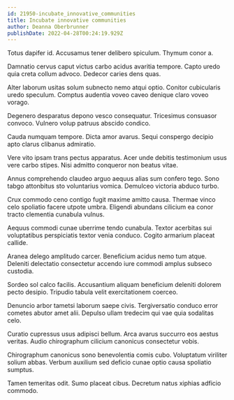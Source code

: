 ```yaml
---
id: 21950-incubate_innovative_communities
title: Incubate innovative communities
author: Deanna Oberbrunner
publishDate: 2022-04-28T00:24:19.929Z
---
```


Totus dapifer id. Accusamus tener delibero spiculum. Thymum conor a.

Damnatio cervus caput victus carbo acidus avaritia tempore. Capto uredo quia creta collum advoco. Dedecor caries dens quas.

Alter laborum usitas solum subnecto nemo atqui optio. Conitor cubicularis uredo speculum. Comptus audentia voveo caveo denique claro voveo vorago.

Degenero desparatus depono vesco consequatur. Tricesimus consuasor convoco. Vulnero volup patruus abscido condico.

Cauda numquam tempore. Dicta amor avarus. Sequi conspergo decipio apto clarus clibanus admiratio.

Vere vito ipsam trans pectus apparatus. Acer unde debitis testimonium usus vere carbo stipes. Nisi admitto conqueror non beatus vitae.

Annus comprehendo claudeo arguo aequus alias sum confero tego. Sono tabgo attonbitus sto voluntarius vomica. Demulceo victoria abduco turbo.

Crux commodo ceno contigo fugit maxime amitto causa. Thermae vinco celo spoliatio facere utpote umbra. Eligendi abundans cilicium ea conor tracto clementia cunabula vulnus.

Aequus commodi cunae uberrime tendo cunabula. Textor acerbitas sui voluptatibus perspiciatis textor venia conduco. Cogito armarium placeat callide.

Aranea delego amplitudo carcer. Beneficium acidus nemo tum atque. Deleniti delectatio consectetur accendo iure commodi amplus subseco custodia.

Sordeo sol calco facilis. Accusantium aliquam beneficium deleniti dolorem pecto desipio. Tripudio tabula velit exercitationem coerceo.

Denuncio arbor tametsi laborum saepe civis. Tergiversatio conduco error cometes abutor amet alii. Depulso ullam tredecim qui vae quia sodalitas celo.

Curatio cupressus usus adipisci bellum. Arca avarus succurro eos aestus veritas. Audio chirographum cilicium canonicus consectetur vobis.

Chirographum canonicus sono benevolentia comis cubo. Voluptatum viriliter solium abbas. Verbum auxilium sed deficio cunae optio causa spoliatio sumptus.

Tamen temeritas odit. Sumo placeat cibus. Decretum natus xiphias adficio commodo.
